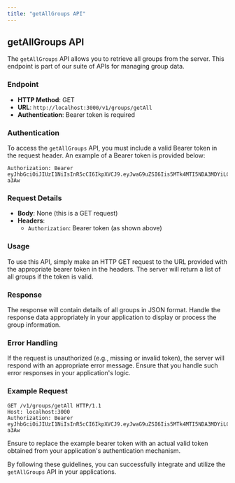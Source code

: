 ```yaml
---
title: "getAllGroups API"
---
```



<Meta 
  title="getAllGroups API Documentation"
  type="Documentation"
  version="1.0"
/>

## getAllGroups API

The `getAllGroups` API allows you to retrieve all groups from the server. This endpoint is part of our suite of APIs for managing group data.

### Endpoint

- **HTTP Method**: GET
- **URL**: `http://localhost:3000/v1/groups/getAll`
- **Authentication**: Bearer token is required

### Authentication

To access the `getAllGroups` API, you must include a valid Bearer token in the request header. An example of a Bearer token is provided below:

```plaintext
Authorization: Bearer eyJhbGciOiJIUzI1NiIsInR5cCI6IkpXVCJ9.eyJwaG9uZSI6Iis5MTk4MTI5NDA3MDYiLCJ1aWQiOiI1Z2VhcGdhcHhzIn0.yNyKfoOQouzSNDwp_5rJ9CAEMVJo5uqueJHNpG-a3Aw
```

### Request Details

- **Body**: None (this is a GET request)
- **Headers**:
  - `Authorization`: Bearer token (as shown above)

### Usage

To use this API, simply make an HTTP GET request to the URL provided with the appropriate bearer token in the headers. The server will return a list of all groups if the token is valid.

### Response

The response will contain details of all groups in JSON format. Handle the response data appropriately in your application to display or process the group information.

### Error Handling

If the request is unauthorized (e.g., missing or invalid token), the server will respond with an appropriate error message. Ensure that you handle such error responses in your application's logic.

### Example Request

```plaintext
GET /v1/groups/getAll HTTP/1.1
Host: localhost:3000
Authorization: Bearer eyJhbGciOiJIUzI1NiIsInR5cCI6IkpXVCJ9.eyJwaG9uZSI6Iis5MTk4MTI5NDA3MDYiLCJ1aWQiOiI1Z2VhcGdhcHhzIn0.yNyKfoOQouzSNDwp_5rJ9CAEMVJo5uqueJHNpG-a3Aw
```

Ensure to replace the example bearer token with an actual valid token obtained from your application's authentication mechanism.

By following these guidelines, you can successfully integrate and utilize the `getAllGroups` API in your applications.